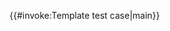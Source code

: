 <includeonly>{{#invoke:Template test case|main}}</includeonly><noinclude>
{{documentation}}
</noinclude>